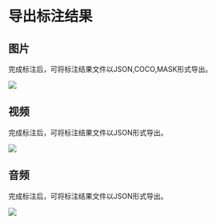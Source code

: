 
# 导出标注结果

## 图片

完成标注后，可将标注结果文件以JSON,COCO,MASK形式导出。

<img src={imageUrl} />

## 视频

完成标注后，可将标注结果文件以JSON形式导出。

<img src={video} />

## 音频

完成标注后，可将标注结果文件以JSON形式导出。

<img src={audio} />
